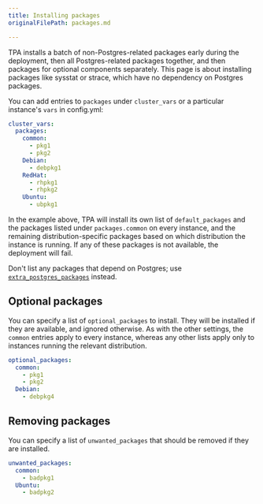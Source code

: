 ```yaml
---
title: Installing packages
originalFilePath: packages.md

---
```


TPA installs a batch of non-Postgres-related packages early during
the deployment, then all Postgres-related packages together, and then
packages for optional components separately. This page is about
installing packages like sysstat or strace, which have no dependency on
Postgres packages.

You can add entries to `packages` under `cluster_vars` or a
particular instance's `vars` in config.yml:

```yaml
cluster_vars:
  packages:
    common:
      - pkg1
      - pkg2
    Debian:
      - debpkg1
    RedHat:
      - rhpkg1
      - rhpkg2
    Ubuntu:
      - ubpkg1
```

In the example above, TPA will install its own list of
`default_packages` and the packages listed under `packages.common`
on every instance, and the remaining distribution-specific packages
based on which distribution the instance is running. If any of these
packages is not available, the deployment will fail.

Don't list any packages that depend on Postgres; use
[`extra_postgres_packages`](postgres_installation_method_pkg/)
instead.

## Optional packages

You can specify a list of `optional_packages` to install. They will be
installed if they are available, and ignored otherwise. As with the
other settings, the `common` entries apply to every instance, whereas
any other lists apply only to instances running the relevant
distribution.

```yaml
optional_packages:
  common:
    - pkg1
    - pkg2
  Debian:
    - debpkg4
```

## Removing packages

You can specify a list of `unwanted_packages` that should be
removed if they are installed.

```yaml
unwanted_packages:
  common:
    - badpkg1
  Ubuntu:
    - badpkg2
```
